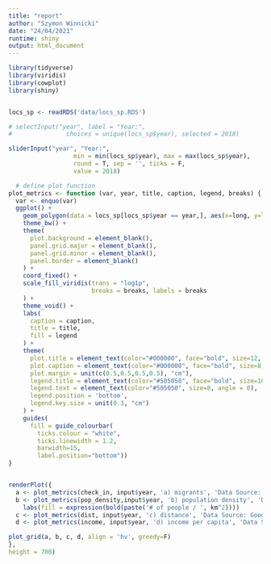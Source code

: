```yaml
---
title: "report"
author: "Szymon Winnicki"
date: "24/04/2021"
runtime: shiny
output: html_document
---
```


```r
library(tidyverse)
library(viridis)
library(cowplot)
library(shiny)


locs_sp <- readRDS('data/locs_sp.RDS')
```

```r
# selectInput("year", label = "Year:",
#               choices = unique(locs_sp$year), selected = 2018)

sliderInput("year", "Year:",
                  min = min(locs_sp$year), max = max(locs_sp$year),
                  round = T, sep = '', ticks = F,
                  value = 2018)
```


```r
  # define plot function
plot_metrics <- function (var, year, title, caption, legend, breaks) {
  var <- enquo(var)
  ggplot() +
    geom_polygon(data = locs_sp[locs_sp$year == year,], aes(x=long, y=lat, group=group, fill=!!var), colour='black', size=1, alpha=0.9) +
    theme_bw() +
    theme(
      plot.background = element_blank(),
      panel.grid.major = element_blank(),
      panel.grid.minor = element_blank(),
      panel.border = element_blank()
    ) +
    coord_fixed() +
    scale_fill_viridis(trans = "log1p",
                       breaks = breaks, labels = breaks
    ) +
    theme_void() +
    labs(
      caption = caption,
      title = title,
      fill = legend
    ) +
    theme(
      plot.title = element_text(color="#000000", face="bold", size=12, hjust=0),
      plot.caption = element_text(color="#000000", face="bold", size=8, hjust=1),
      plot.margin = unit(c(0.5,0.5,0.5,0.5), "cm"),
      legend.title = element_text(color="#505050", face="bold", size=10, hjust=1),
      legend.text = element_text(color="#505050", size=8, angle = 0),
      legend.position = 'bottom',
      legend.key.size = unit(0.3, "cm")
    ) +
    guides(
      fill = guide_colourbar(
        ticks.colour = "white", 
        ticks.linewidth = 1.2, 
        barwidth=15, 
        label.position="bottom"))
}


renderPlot({
  a <- plot_metrics(check_in, input$year, 'a) migrants', 'Data Source: Polish Statistical Office', '# of migrants', c(0, 1, 5, 10, 25, 50, 100, 250, 750))
  b <- plot_metrics(pop_density,input$year, 'b) population density', 'Data Source: Polish Statistical Office', '', c(0, 0.5, 1, 2, 3, 5, 7, 10, 15, 20, 30)) + 
    labs(fill = expression(bold(paste('# of people / ', km^2))))
  c <- plot_metrics(dist, input$year, 'c) distance', 'Data Source: Google Maps', 'km', c(10, 12, 15, 20, 25, 30, 40, 50))
  d <- plot_metrics(income, input$year, 'd) income per capita', 'Data Source: Polish Statistical Office', 'ratio', c(0.3, 0.5, 0.75, 1, 1.25, 1.5, 2))

plot_grid(a, b, c, d, align = 'hv', greedy=F)
},
height = 700)
```